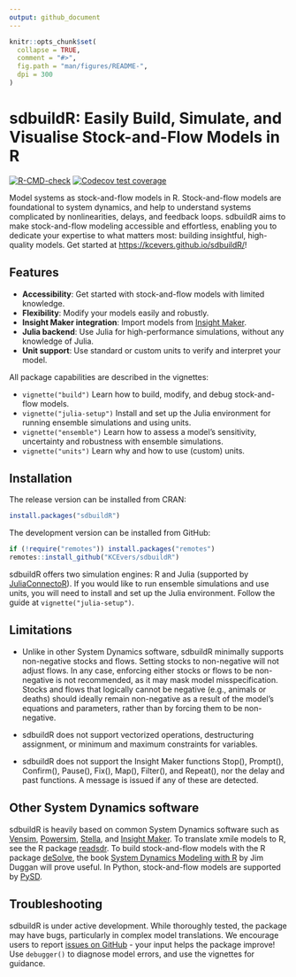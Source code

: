 ```yaml
---
output: github_document
---
```


<!-- README.md is generated from README.Rmd. Please edit that file -->

```r
knitr::opts_chunk$set(
  collapse = TRUE,
  comment = "#>",
  fig.path = "man/figures/README-",
  dpi = 300
)
```

# sdbuildR: Easily Build, Simulate, and Visualise Stock-and-Flow Models in R

<!-- badges: start -->
[![R-CMD-check](https://github.com/KCEvers/sdbuildR/actions/workflows/R-CMD-check.yaml/badge.svg)](https://github.com/KCEvers/sdbuildR/actions/workflows/R-CMD-check.yaml)
[![Codecov test coverage](https://codecov.io/gh/KCEvers/sdbuildR/graph/badge.svg)](https://app.codecov.io/gh/KCEvers/sdbuildR)
<!-- badges: end -->

Model systems as stock-and-flow models in R. Stock-and-flow models are foundational to system dynamics, and help to understand systems complicated by nonlinearities, delays, and feedback loops. sdbuildR aims to make stock-and-flow modeling accessible and effortless, enabling you to dedicate your expertise to what matters most: building insightful, high-quality models. Get started at [https://kcevers.github.io/sdbuildR/](https://kcevers.github.io/sdbuildR/)!

## Features

* **Accessibility**: Get started with stock-and-flow models with limited knowledge.
* **Flexibility**: Modify your models easily and robustly.
* **Insight Maker integration**: Import models from [Insight Maker](https://insightmaker.com/).
* **Julia backend**: Use Julia for high-performance simulations, without any knowledge of Julia.
* **Unit support**: Use standard or custom units to verify and interpret your model. 

All package capabilities are described in the vignettes:

* `vignette("build")` Learn how to build, modify, and debug stock-and-flow models.
* `vignette("julia-setup")` Install and set up the Julia environment for running ensemble simulations and using units.
* `vignette("ensemble")` Learn how to assess a model's sensitivity, uncertainty and robustness with ensemble simulations.
* `vignette("units")` Learn why and how to use (custom) units.
<!-- 3. **Delays**: Not all dynamics are instantaneous. Learn about delays (fixed, smooth, material and information) and how to implement them with sdbuildR. -->
<!-- 4. **Sensitivity**:  -->


## Installation

The release version can be installed from CRAN:

```r
install.packages("sdbuildR")
```

The development version can be installed from GitHub:

```r
if (!require("remotes")) install.packages("remotes")
remotes::install_github("KCEvers/sdbuildR")
```

sdbuildR offers two simulation engines: R and Julia (supported by [JuliaConnectoR](https://github.com/stefan-m-lenz/JuliaConnectoR/)). If you would like to run ensemble simulations and use units, you will need to install and set up the Julia environment. Follow the guide at `vignette("julia-setup")`.

## Limitations

* Unlike in other System Dynamics software, sdbuildR minimally supports non-negative stocks and flows. Setting stocks to non-negative will not adjust flows. In any case, enforcing either stocks or flows to be non-negative is not recommended, as it may mask model misspecification. Stocks and flows that logically cannot be negative (e.g., animals or deaths) should ideally remain non-negative as a result of the model's equations and parameters, rather than by forcing them to be non-negative. 

* sdbuildR does not support vectorized operations, destructuring assignment, or minimum and maximum constraints for variables. 

* sdbuildR does not support the Insight Maker functions Stop(), Prompt(), Confirm(), Pause(), Fix(), Map(), Filter(), and Repeat(), nor the delay and past functions. A message is issued if any of these are detected.

## Other System Dynamics software

sdbuildR is heavily based on common System Dynamics software such as [Vensim](https://en.wikipedia.org/wiki/Vensim), [Powersim](https://powersim.com/), [Stella](https://www.iseesystems.com/), and [Insight Maker](https://insightmaker.com/). To translate xmile models to R, see the R package [readsdr](https://CRAN.R-project.org/package=readsdr). To build stock-and-flow models with the R package [deSolve](https://CRAN.R-project.org/package=deSolve), the book [System Dynamics Modeling with R](https://link.springer.com/book/10.1007/978-3-319-34043-2) by Jim Duggan will prove useful. In Python, stock-and-flow models are supported by [PySD](https://doi.org/10.21105/joss.04329).


## Troubleshooting

sdbuildR is under active development. While thoroughly tested, the package may have bugs, particularly in complex model translations. We encourage users to report [issues on GitHub](https://github.com/KCEvers/sdbuildR/issues) - your input helps the package improve! Use `debugger()` to diagnose model errors, and use the vignettes for guidance.
